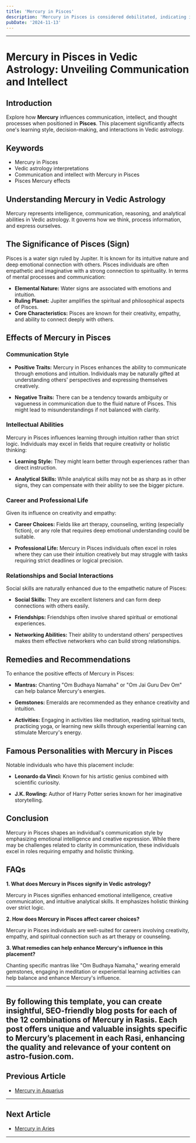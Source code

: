 ```yaml
---
title: 'Mercury in Pisces'
description: 'Mercury in Pisces is considered debilitated, indicating imaginative but sometimes unclear thinking. Individuals are creative, empathetic, and may excel in arts but need to guard against confusion , in Vedic Astrology.'
pubDate: '2024-11-13'
---
```


---

# Mercury in Pisces in Vedic Astrology: Unveiling Communication and Intellect

## Introduction

Explore how **Mercury** influences communication, intellect, and thought processes when positioned in **Pisces**. This placement significantly affects one's learning style, decision-making, and interactions in Vedic astrology.

## Keywords

- Mercury in Pisces
- Vedic astrology interpretations
- Communication and intellect with Mercury in Pisces
- Pisces Mercury effects

## Understanding Mercury in Vedic Astrology

Mercury represents intelligence, communication, reasoning, and analytical abilities in Vedic astrology. It governs how we think, process information, and express ourselves.

## The Significance of Pisces (Sign)

Pisces is a water sign ruled by Jupiter. It is known for its intuitive nature and deep emotional connection with others. Pisces individuals are often empathetic and imaginative with a strong connection to spirituality. In terms of mental processes and communication:

- **Elemental Nature:** Water signs are associated with emotions and intuition.
- **Ruling Planet:** Jupiter amplifies the spiritual and philosophical aspects of Pisces.
- **Core Characteristics:** Pisces are known for their creativity, empathy, and ability to connect deeply with others.

## Effects of Mercury in Pisces

### Communication Style

- **Positive Traits:** Mercury in Pisces enhances the ability to communicate through emotions and intuition. Individuals may be naturally gifted at understanding others' perspectives and expressing themselves creatively.
  
- **Negative Traits:** There can be a tendency towards ambiguity or vagueness in communication due to the fluid nature of Pisces. This might lead to misunderstandings if not balanced with clarity.

### Intellectual Abilities

Mercury in Pisces influences learning through intuition rather than strict logic. Individuals may excel in fields that require creativity or holistic thinking:

- **Learning Style:** They might learn better through experiences rather than direct instruction.
  
- **Analytical Skills:** While analytical skills may not be as sharp as in other signs, they can compensate with their ability to see the bigger picture.

### Career and Professional Life

Given its influence on creativity and empathy:

- **Career Choices:** Fields like art therapy, counseling, writing (especially fiction), or any role that requires deep emotional understanding could be suitable.
  
- **Professional Life:** Mercury in Pisces individuals often excel in roles where they can use their intuition creatively but may struggle with tasks requiring strict deadlines or logical precision.

### Relationships and Social Interactions

Social skills are naturally enhanced due to the empathetic nature of Pisces:

- **Social Skills:** They are excellent listeners and can form deep connections with others easily.
  
- **Friendships:** Friendships often involve shared spiritual or emotional experiences.
  
- **Networking Abilities:** Their ability to understand others' perspectives makes them effective networkers who can build strong relationships.

## Remedies and Recommendations

To enhance the positive effects of Mercury in Pisces:

- **Mantras:** Chanting "Om Budhaya Namaha" or "Om Jai Guru Dev Om" can help balance Mercury's energies.
  
- **Gemstones:** Emeralds are recommended as they enhance creativity and intuition.
  
- **Activities:** Engaging in activities like meditation, reading spiritual texts, practicing yoga, or learning new skills through experiential learning can stimulate Mercury's energy.

## Famous Personalities with Mercury in Pisces

Notable individuals who have this placement include:

- **Leonardo da Vinci:** Known for his artistic genius combined with scientific curiosity.
  
- **J.K. Rowling:** Author of Harry Potter series known for her imaginative storytelling.

## Conclusion

Mercury in Pisces shapes an individual's communication style by emphasizing emotional intelligence and creative expression. While there may be challenges related to clarity in communication, these individuals excel in roles requiring empathy and holistic thinking.

## FAQs

**1. What does Mercury in Pisces signify in Vedic astrology?**

Mercury in Pisces signifies enhanced emotional intelligence, creative communication, and intuitive analytical skills. It emphasizes holistic thinking over strict logic.

**2. How does Mercury in Pisces affect career choices?**

Mercury in Pisces individuals are well-suited for careers involving creativity, empathy, and spiritual connection such as art therapy or counseling.

**3. What remedies can help enhance Mercury's influence in this placement?**

Chanting specific mantras like "Om Budhaya Namaha," wearing emerald gemstones, engaging in meditation or experiential learning activities can help balance and enhance Mercury's influence.

---

By following this template, you can create insightful, SEO-friendly blog posts for each of the 12 combinations of Mercury in Rasis. Each post offers unique and valuable insights specific to Mercury’s placement in each Rasi, enhancing the quality and relevance of your content on **astro-fusion.com**.
---

## Previous Article
- [Mercury in Aquarius](/blogs-md/0804_Mercury_in_Rashi/080411_Mercury_in_Aquarius.mdx)

---

## Next Article
- [Mercury in Aries](/blogs-md/0804_Mercury_in_Rashi/080401_Mercury_in_Aries.mdx)

---
